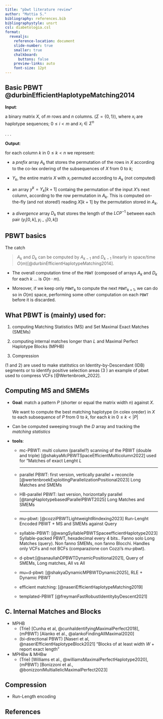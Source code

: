 ```yaml
---
title: "pbwt literature review"
author: "Mattia S."
bibliography: references.bib
bibliographystyle: unsrt
csl: diabetologia.csl
format:
  revealjs:
    reference-location: document
    slide-number: true
    smaller: true
    chalkboard: 
      buttons: false
    preview-links: auto
    font-size: 12pt
---
```


## Basic PBWT [@durbinEfficientHaplotypeMatching2014]{.smaller} 

**Input**:

a binary matrix $X$, of $m$ rows and $n$ columns.
$(\Sigma = \{0, 1\})$, where $x_i$ are haplotype sequences; $0\leq i < m$ and $x_i \in \Sigma^n$

. . .

**Output**:

for each column $k$ in $0\leq k < n$ we represent:

- a *prefix* array $A_k$ that stores the permutation of the rows in $X$ according to the co-lex ordering of the subsequences of $X$ from $0$ to $k$;

- $Y_k$, the entire matrix $X$ with $x_i$ permuted according to $A_k$ (not computed)

- an array $y^k = Y_k[k+1]$ containg the permutation of the input $X$'s next column, according to the row permutation in $A_k$.
  This is computed on-the-fly (and not stored!) reading $X[k+1]$ by the permutation stored in $A_k$.

- a *divergence* array $D_k$ that stores the length of the $LCP^{-1}$ between each pair $(y_i[0,k], y_{i-1}[0,k])$

<!--The PBWT of $X$ can be efficiently stored saving only $y^k$ for each $k, 0 \leq k < n$-->

## PBWT basics 

The catch 

> $A_k$ and $D_k$ can be computed by $A_{k-1}$ and $D_{k-1}$ linearly in space/time $O(m)$[@durbinEfficientHaplotypeMatching2014].

::: {.incremental}
- The overall computation time of the $\texttt{PBWT}$ (composed of arrays $A_k$ and $D_k$ for each $k$ ...
is $O(n\cdot m)$.

- Moreover, if we keep only $\texttt{PBWT}_{k}$ to compute the next $\texttt{PBWT}_{k+1}$, we can do so in $O(m)$ space,
performing some other computation on each $\texttt{PBWT}$ before it is discarded.
:::

## What PBWT is (mainly) used for: {.smaller}
1. computing Matching Statistics (MS) and Set Maximal Exact Matches (SMEMs)

1. computing internal matches longer than $L$ and Maximal Perfect Haplotype Blocks (MPHB) 

1. Compression

(1 and 2) are used to make statitstics on Identity-by-Descendant (IDB) segments or to identify positive selection areas
(3 ) an example of pbwt used to compress VCFs [@Wertenbroek_2022].
 
## Computing MS and SMEMs {.scrollable}

- **Goal**: match a pattern $P$ (shorter or equal the matrix width $n$) against $X$.
  
  We want to compute the best matching haplotype (in colex oreder) in $X$ to each subsequence of $P$ from $0$ to $k$, for each $k$ in $0 \leq k < |P|$


- Can be computed sweeping trough the $D$ array and tracking the *matching statistics* 

- **tools**:
  + mc-PBWT: multi column (parallel?) scanning of the PBWT (double and triple) [@shakyaMcPBWTSpaceEfficientMulticolumn2022] used for "Matches of exact Lenght $L$
    
    ---
  + parallel PBWT: first version, vertically parallel + reconcile [@wertenbroekExploitingParallelizationPositional2023] Long Matches and SMEMs 
  + HB-parallel PBWT: last version, horizontally parallel [@tangHaplotypebasedParallelPBWT2025] Long Matches and SMEMs
    
    ---
  + mu-pbwt: [@cozziPBWTLightweightRindexing2023] Run-Lenght Encoded PBWT + MS and SMEMs against Query
  + syllable-PBWT: [@wangSyllablePBWTSpaceefficientHaplotype2023] Syllable-packed PBWT, hexadecimal every 4 bits.. Fanno solo Long Matches (query). Non fanno SMEMs, non fanno Blocchi. Handles only VCFs and not BCFs (comparazione con Cozzi's mu-pbwt).
  + d-pbwt:[@sanaullahDPBWTDynamicPositional2021], Query of SMEMs, Long matches, All vs All 
  + mu+d-pbwt: [@shakyaDynamicMPBWTDynamic2025], RLE + Dynamic PBWT

  + efficient matching: [@naseriEfficientHaplotypeMatching2019]

  + templated-PBWT [@freymanFastRobustIdentitybyDescent2021]

## C. Internal Matches and Blocks

- MPHB
  + (Trie) [Cunha et al, @cunhaIdentifyingMaximalPerfect2018], (mPBWT) [Alanko et al., @alankoFindingAllMaximal2020]
  + (bi-directional PBWT) [Naseri et al, @naseriEfficientHaplotypeBlock2021] "Blocks of at least width $W$ + report exact length"

- MPHBw & MHBw
  + (Trie) [Williams et al., @williamsMaximalPerfectHaplotype2020], (mPBWT) [Bonizzoni et al., @bonizzoniMultiallelicMaximalPerfect2023]

## Compression

- Run-Length encoding




## References {.smaller}

::: {#refs}
:::
